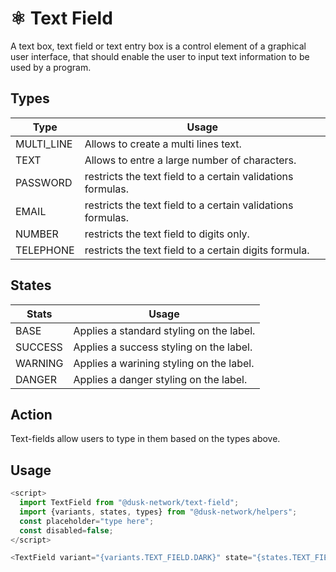 
<Meta title="Docs/Components/Atoms/Text Field" />

# ⚛️ Text Field

A text box, text field or text entry box is a control element of a graphical user interface, that should enable the user to input text information to be used by a program.

## Types

| Type       | Usage                                                       |
| ---------- | ----------------------------------------------------------- |
| MULTI_LINE | Allows to create a multi lines text.                        |
| TEXT       | Allows to entre a large number of characters.               |
| PASSWORD   | restricts the text field to a certain validations formulas. |
| EMAIL      | restricts the text field to a certain validations formulas. |
| NUMBER     | restricts the text field to digits only.                    |
| TELEPHONE  | restricts the text field to a certain digits formula.       |

## States

| Stats   | Usage                                    |
| ------- | ---------------------------------------- |
| BASE    | Applies a standard styling on the label. |
| SUCCESS | Applies a success styling on the label.  |
| WARNING | Applies a warining styling on the label. |
| DANGER  | Applies a danger styling on the label.   |

## Action

Text-fields allow users to type in them based on the types above.

## Usage

```js
<script>
  import TextField from "@dusk-network/text-field";
  import {variants, states, types} from "@dusk-network/helpers";
  const placeholder="type here";
  const disabled=false;
</script>

<TextField variant="{variants.TEXT_FIELD.DARK}" state="{states.TEXT_FIELD.SUCCESS}" type="{types.TEXT_FIELD.TEXT}" {placeholder} {disabled} />
```
